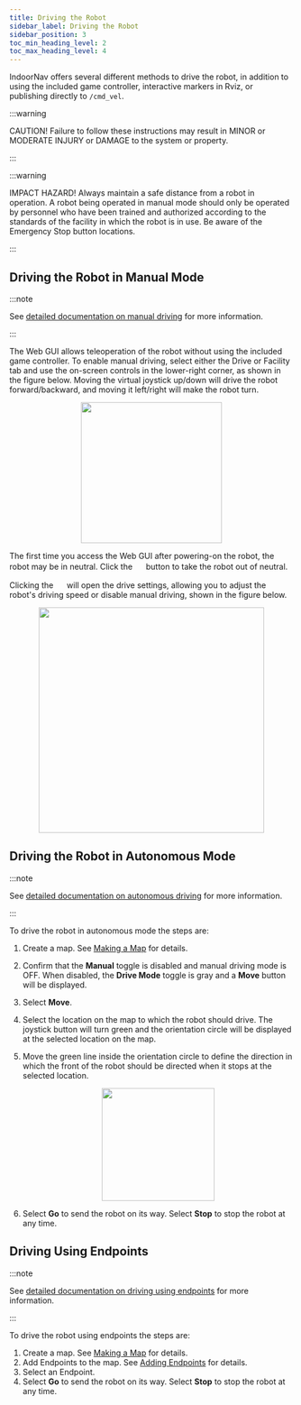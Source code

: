 ---
title: Driving the Robot
sidebar_label: Driving the Robot
sidebar_position: 3
toc_min_heading_level: 2
toc_max_heading_level: 4
---

IndoorNav offers several different methods to drive the robot, in
addition to using the included game controller, interactive markers in
Rviz, or publishing directly to `/cmd_vel`.

:::warning

CAUTION! Failure to follow these instructions may result in MINOR or
MODERATE INJURY or DAMAGE to the system or property.

:::

:::warning

IMPACT HAZARD! Always maintain a safe distance from a robot in
operation. A robot being operated in manual mode should only be operated
by personnel who have been trained and authorized according to the
standards of the facility in which the robot is in use. Be aware of the
Emergency Stop button locations.

:::

## Driving the Robot in Manual Mode

:::note

See [detailed documentation on manual driving](https://docs.ottomotors.com/Archive/2-22/out/en/51722-51784-driving-a-robot-in-manual-mode.html)
for more information.

:::

The Web GUI allows teleoperation of the robot without using the included
game controller. To enable manual driving, select either the Drive or
Facility tab and use the on-screen controls in the lower-right corner,
as shown in the figure below. Moving the virtual joystick up/down will
drive the robot forward/backward, and moving it left/right will make the
robot turn.

<center>
  <figure>
    <img src="/img/indoornav_images/IndoorNav/driveControls.png" width="250px" />
  </figure>
</center>

The first time you access the Web GUI after powering-on the robot, the
robot may be in neutral. Click the <img src="/img/indoornav_images/IndoorNav/driveNeutralButton.png" width="16px" /> button to take the robot out of neutral.

Clicking the <img src="/img/indoornav_images/IndoorNav/driveSettingsButton.png" width="16px" /> will open the drive settings, allowing you to adjust the
robot's driving speed or disable manual driving, shown in the figure
below.

<center>
  <figure>
    <img src="/img/indoornav_images/IndoorNav/driveSpeed.png" width="400px" />
  </figure>
</center>

## Driving the Robot in Autonomous Mode

:::note

See [detailed documentation on autonomous driving](https://docs.ottomotors.com/Archive/2-22/out/en/51722-51785-driving-a-robot-in-autonomous-mode.html)
for more information.

:::

To drive the robot in autonomous mode the steps are:

1.  Create a map. See [Making a Map](/docs_indoornav_user_manual/maps#making-a-map) for
    details.

2.  Confirm that the **Manual** toggle is disabled and manual driving
    mode is OFF. When disabled, the **Drive Mode** toggle is gray and a
    **Move** button will be displayed.

3.  Select **Move**.

4.  Select the location on the map to which the robot should drive. The
    joystick button will turn green and the orientation circle will be
    displayed at the selected location on the map.

5.  Move the green line inside the orientation circle to define the
    direction in which the front of the robot should be directed when it
    stops at the selected location.

    <center>
      <figure>
        <img src="/img/indoornav_images/IndoorNav/driveAutonomousMode.png" width="200px" />
      </figure>
    </center>

6.  Select **Go** to send the robot on its way. Select **Stop** to stop
    the robot at any time.

## Driving Using Endpoints

:::note

See [detailed documentation on driving using endpoints](https://docs.ottomotors.com/Archive/2-22/out/en/51722-51786-driving-a-robot-using-endpoints.html)
for more information.

:::

To drive the robot using endpoints the steps are:

1.  Create a map. See [Making a Map](/docs_indoornav_user_manual/maps#making-a-map) for
    details.
2.  Add Endpoints to the map. See [Adding Endpoints](/docs_indoornav_user_manual/maps#adding-endpoints) for details.
3.  Select an Endpoint.
4.  Select **Go** to send the robot on its way. Select **Stop** to stop
    the robot at any time.

